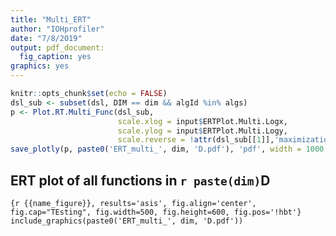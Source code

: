 ```yaml
---
title: "Multi_ERT"
author: "IOHprofiler"
date: "7/8/2019"
output: pdf_document:
  fig_caption: yes
graphics: yes
---
```


```r
knitr::opts_chunk$set(echo = FALSE)
dsl_sub <- subset(dsl, DIM == dim && algId %in% algs)
p <- Plot.RT.Multi_Func(dsl_sub, 
                        scale.xlog = input$ERTPlot.Multi.Logx,
                        scale.ylog = input$ERTPlot.Multi.Logy,
                        scale.reverse = !attr(dsl_sub[[1]],'maximization'))
save_plotly(p, paste0('ERT_multi_', dim, 'D.pdf'), 'pdf', width = 1000, height = 1200)
```
## ERT plot of all functions in `r paste(dim)`D 

```{r {{name_figure}}, results='asis', fig.align='center', fig.cap="TEsting", fig.width=500, fig.height=600, fig.pos='!hbt'}
include_graphics(paste0('ERT_multi_', dim, 'D.pdf'))
```